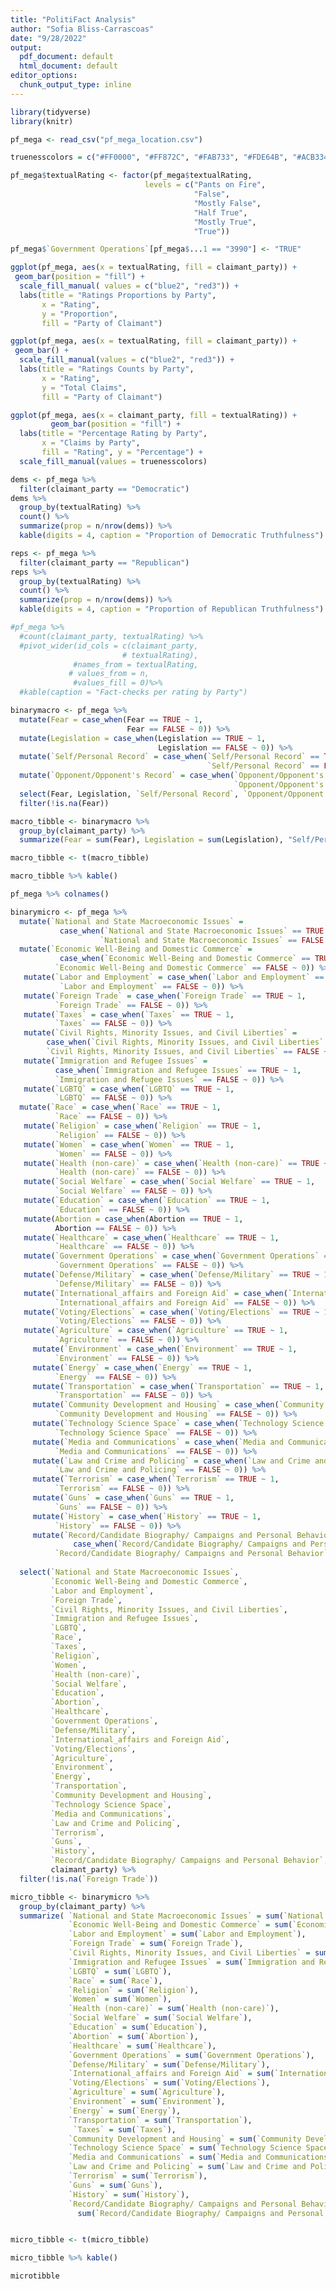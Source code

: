 ```yaml
---
title: "PolitiFact Analysis"
author: "Sofia Bliss-Carrascoas"
date: "9/28/2022"
output:
  pdf_document: default
  html_document: default
editor_options:
  chunk_output_type: inline
---
```


```r
library(tidyverse)
library(knitr)
```

```r
pf_mega <- read_csv("pf_mega_location.csv")

truenesscolors = c("#FF0000", "#FF872C", "#FAB733", "#FDE64B", "#ACB334", "#69B34C")

pf_mega$textualRating <- factor(pf_mega$textualRating, 
                              levels = c("Pants on Fire", 
                                         "False", 
                                         "Mostly False", 
                                         "Half True", 
                                         "Mostly True", 
                                         "True"))
```

```r
pf_mega$`Government Operations`[pf_mega$...1 == "3990"] <- "TRUE"
```

```r
ggplot(pf_mega, aes(x = textualRating, fill = claimant_party)) +
 geom_bar(position = "fill") +
  scale_fill_manual( values = c("blue2", "red3")) +
  labs(title = "Ratings Proportions by Party",
       x = "Rating",
       y = "Proportion",
       fill = "Party of Claimant")

ggplot(pf_mega, aes(x = textualRating, fill = claimant_party)) +
 geom_bar() +
  scale_fill_manual(values = c("blue2", "red3")) +
  labs(title = "Ratings Counts by Party",
       x = "Rating",
       y = "Total Claims",
       fill = "Party of Claimant")
```

```r
ggplot(pf_mega, aes(x = claimant_party, fill = textualRating)) +
         geom_bar(position = "fill") +
  labs(title = "Percentage Rating by Party",
       x = "Claims by Party",
       fill = "Rating", y = "Percentage") +
  scale_fill_manual(values = truenesscolors)

dems <- pf_mega %>%
  filter(claimant_party == "Democratic")
dems %>%
  group_by(textualRating) %>%
  count() %>%
  summarize(prop = n/nrow(dems)) %>%
  kable(digits = 4, caption = "Proportion of Democratic Truthfulness")

reps <- pf_mega %>%
  filter(claimant_party == "Republican")
reps %>%
  group_by(textualRating) %>%
  count() %>%
  summarize(prop = n/nrow(dems)) %>%
  kable(digits = 4, caption = "Proportion of Republican Truthfulness")
```

```r
#pf_mega %>%
  #count(claimant_party, textualRating) %>%
  #pivot_wider(id_cols = c(claimant_party,
                         # textualRating),
              #names_from = textualRating,
             # values_from = n,
              #values_fill = 0)%>%
  #kable(caption = "Fact-checks per rating by Party")
```

```r
binarymacro <- pf_mega %>%
  mutate(Fear = case_when(Fear == TRUE ~ 1,
                          Fear == FALSE ~ 0)) %>%
  mutate(Legislation = case_when(Legislation == TRUE ~ 1,
                                 Legislation == FALSE ~ 0)) %>%
  mutate(`Self/Personal Record` = case_when(`Self/Personal Record` == TRUE ~ 1, 
                                            `Self/Personal Record` == FALSE ~ 0)) %>%
  mutate(`Opponent/Opponent's Record` = case_when(`Opponent/Opponent's Record` == TRUE ~ 1, 
                                                  `Opponent/Opponent's Record` == FALSE ~ 0)) %>%
  select(Fear, Legislation, `Self/Personal Record`, `Opponent/Opponent's Record`, claimant_party) %>%
  filter(!is.na(Fear)) 

macro_tibble <- binarymacro %>%
  group_by(claimant_party) %>%
  summarize(Fear = sum(Fear), Legislation = sum(Legislation), "Self/Personal Record" = sum(`Self/Personal Record`), "Opponent/Opponent's Record" = sum(`Opponent/Opponent's Record`))

macro_tibble <- t(macro_tibble)

macro_tibble %>% kable()
```

```r
pf_mega %>% colnames()

binarymicro <- pf_mega %>%
  mutate(`National and State Macroeconomic Issues` = 
           case_when(`National and State Macroeconomic Issues` == TRUE ~ 1,
                    `National and State Macroeconomic Issues` == FALSE ~ 0)) %>%
  mutate(`Economic Well-Being and Domestic Commerce` = 
           case_when(`Economic Well-Being and Domestic Commerce` == TRUE ~ 1,
          `Economic Well-Being and Domestic Commerce` == FALSE ~ 0)) %>%
   mutate(`Labor and Employment` = case_when(`Labor and Employment` == TRUE ~ 1,
           `Labor and Employment` == FALSE ~ 0)) %>%
   mutate(`Foreign Trade` = case_when(`Foreign Trade` == TRUE ~ 1,
          `Foreign Trade` == FALSE ~ 0)) %>%
   mutate(`Taxes` = case_when(`Taxes` == TRUE ~ 1,
          `Taxes` == FALSE ~ 0)) %>%
   mutate(`Civil Rights, Minority Issues, and Civil Liberties` = 
        case_when(`Civil Rights, Minority Issues, and Civil Liberties` == TRUE ~ 1,
        `Civil Rights, Minority Issues, and Civil Liberties` == FALSE ~ 0)) %>%
   mutate(`Immigration and Refugee Issues` = 
          case_when(`Immigration and Refugee Issues` == TRUE ~ 1,
          `Immigration and Refugee Issues` == FALSE ~ 0)) %>%
   mutate(`LGBTQ` = case_when(`LGBTQ` == TRUE ~ 1,
          `LGBTQ` == FALSE ~ 0)) %>% 
  mutate(`Race` = case_when(`Race` == TRUE ~ 1,
          `Race` == FALSE ~ 0)) %>%
   mutate(`Religion` = case_when(`Religion` == TRUE ~ 1,
          `Religion` == FALSE ~ 0)) %>%
   mutate(`Women` = case_when(`Women` == TRUE ~ 1,
          `Women` == FALSE ~ 0)) %>%
   mutate(`Health (non-care)` = case_when(`Health (non-care)` == TRUE ~ 1,
          `Health (non-care)` == FALSE ~ 0)) %>%
   mutate(`Social Welfare` = case_when(`Social Welfare` == TRUE ~ 1,
          `Social Welfare` == FALSE ~ 0)) %>%
   mutate(`Education` = case_when(`Education` == TRUE ~ 1,
          `Education` == FALSE ~ 0)) %>%
   mutate(Abortion = case_when(Abortion == TRUE ~ 1,
          Abortion == FALSE ~ 0)) %>%
   mutate(`Healthcare` = case_when(`Healthcare` == TRUE ~ 1,
          `Healthcare` == FALSE ~ 0)) %>%
   mutate(`Government Operations` = case_when(`Government Operations` == TRUE ~ 1,
          `Government Operations` == FALSE ~ 0)) %>%
   mutate(`Defense/Military` = case_when(`Defense/Military` == TRUE ~ 1,
          `Defense/Military` == FALSE ~ 0)) %>%
   mutate(`International_affairs and Foreign Aid` = case_when(`International_affairs and Foreign Aid` == TRUE ~ 1,
          `International_affairs and Foreign Aid` == FALSE ~ 0)) %>%
   mutate(`Voting/Elections` = case_when(`Voting/Elections` == TRUE ~ 1,
          `Voting/Elections` == FALSE ~ 0)) %>%
   mutate(`Agriculture` = case_when(`Agriculture` == TRUE ~ 1,
          `Agriculture` == FALSE ~ 0)) %>%
     mutate(`Environment` = case_when(`Environment` == TRUE ~ 1,
          `Environment` == FALSE ~ 0)) %>%
     mutate(`Energy` = case_when(`Energy` == TRUE ~ 1,
          `Energy` == FALSE ~ 0)) %>%
     mutate(`Transportation` = case_when(`Transportation` == TRUE ~ 1,
          `Transportation` == FALSE ~ 0)) %>%
     mutate(`Community Development and Housing` = case_when(`Community Development and Housing` == TRUE ~ 1,
          `Community Development and Housing` == FALSE ~ 0)) %>%
     mutate(`Technology Science Space` = case_when(`Technology Science Space` == TRUE ~ 1,
          `Technology Science Space` == FALSE ~ 0)) %>%
     mutate(`Media and Communications` = case_when(`Media and Communications` == TRUE ~ 1,
          `Media and Communications` == FALSE ~ 0)) %>%
     mutate(`Law and Crime and Policing` = case_when(`Law and Crime and Policing` == TRUE ~ 1,
          `Law and Crime and Policing` == FALSE ~ 0)) %>%
     mutate(`Terrorism` = case_when(`Terrorism` == TRUE ~ 1,
          `Terrorism` == FALSE ~ 0)) %>%
     mutate(`Guns` = case_when(`Guns` == TRUE ~ 1,
          `Guns` == FALSE ~ 0)) %>%
     mutate(`History` = case_when(`History` == TRUE ~ 1,
          `History` == FALSE ~ 0)) %>%
     mutate(`Record/Candidate Biography/ Campaigns and Personal Behavior` = 
              case_when(`Record/Candidate Biography/ Campaigns and Personal Behavior` == TRUE ~ 1,
          `Record/Candidate Biography/ Campaigns and Personal Behavior` == FALSE ~ 0)) %>%
  
  select(`National and State Macroeconomic Issues`,
         `Economic Well-Being and Domestic Commerce`,
         `Labor and Employment`,
         `Foreign Trade`,
         `Civil Rights, Minority Issues, and Civil Liberties`,
         `Immigration and Refugee Issues`,
         `LGBTQ`,
         `Race`,
         `Taxes`,
         `Religion`,
         `Women`,
         `Health (non-care)`,
         `Social Welfare`,
         `Education`,
         `Abortion`,
         `Healthcare`,
         `Government Operations`,
         `Defense/Military`,
         `International_affairs and Foreign Aid`,
         `Voting/Elections`,
         `Agriculture`,
         `Environment`,
         `Energy`,
         `Transportation`,
         `Community Development and Housing`,
         `Technology Science Space`,
         `Media and Communications`,
         `Law and Crime and Policing`,
         `Terrorism`,
         `Guns`,
         `History`,
         `Record/Candidate Biography/ Campaigns and Personal Behavior`,
         claimant_party) %>%
  filter(!is.na(`Foreign Trade`)) 

micro_tibble <- binarymicro %>%
  group_by(claimant_party) %>%
  summarize( `National and State Macroeconomic Issues` = sum(`National and State Macroeconomic Issues`),
             `Economic Well-Being and Domestic Commerce` = sum(`Economic Well-Being and Domestic Commerce`),
             `Labor and Employment` = sum(`Labor and Employment`),
             `Foreign Trade` = sum(`Foreign Trade`),
             `Civil Rights, Minority Issues, and Civil Liberties` = sum(`Civil Rights, Minority Issues, and Civil Liberties`),
             `Immigration and Refugee Issues` = sum(`Immigration and Refugee Issues`),
             `LGBTQ` = sum(`LGBTQ`),
             `Race` = sum(`Race`),
             `Religion` = sum(`Religion`),
             `Women` = sum(`Women`),
             `Health (non-care)` = sum(`Health (non-care)`),
             `Social Welfare` = sum(`Social Welfare`),
             `Education` = sum(`Education`),
             `Abortion` = sum(`Abortion`),
             `Healthcare` = sum(`Healthcare`),
             `Government Operations` = sum(`Government Operations`),
             `Defense/Military` = sum(`Defense/Military`),
             `International_affairs and Foreign Aid` = sum(`International_affairs and Foreign Aid`),
             `Voting/Elections` = sum(`Voting/Elections`),
             `Agriculture` = sum(`Agriculture`),
             `Environment` = sum(`Environment`),
             `Energy` = sum(`Energy`),
             `Transportation` = sum(`Transportation`),
              `Taxes` = sum(`Taxes`),
             `Community Development and Housing` = sum(`Community Development and Housing`),
             `Technology Science Space` = sum(`Technology Science Space`),
             `Media and Communications` = sum(`Media and Communications`),
             `Law and Crime and Policing` = sum(`Law and Crime and Policing`),
             `Terrorism` = sum(`Terrorism`),
             `Guns` = sum(`Guns`),
             `History` = sum(`History`),
             `Record/Candidate Biography/ Campaigns and Personal Behavior` =
               sum(`Record/Candidate Biography/ Campaigns and Personal Behavior`))


micro_tibble <- t(micro_tibble)

micro_tibble %>% kable()
```



```r
microtibble
```

